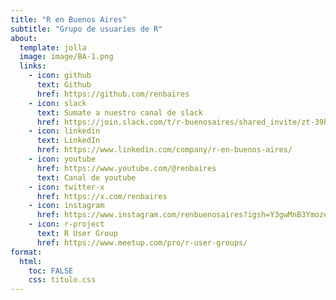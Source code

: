 ```yaml
---
title: "R en Buenos Aires"
subtitle: "Grupo de usuaries de R"
about:
  template: jolla
  image: image/BA-1.png
  links:
    - icon: github
      text: Github
      href: https://github.com/renbaires
    - icon: slack
      text: Sumate a nuestro canal de slack 
      href: https://join.slack.com/t/r-buenosaires/shared_invite/zt-39hdkpq76-5dL_lHyzUQSqjr17tRMGCQ
    - icon: linkedin
      text: LinkedIn
      href: https://www.linkedin.com/company/r-en-buenos-aires/
    - icon: youtube
      href: https://www.youtube.com/@renbaires 
      text: Canal de youtube
    - icon: twitter-x
      href: https://x.com/renbaires
    - icon: instagram
      href: https://www.instagram.com/renbuenosaires?igsh=Y3gwMnB3YmozeXl3
    - icon: r-project
      text: R User Group
      href: https://www.meetup.com/pro/r-user-groups/
format:
  html:
    toc: FALSE 
    css: titulo.css
---
```


